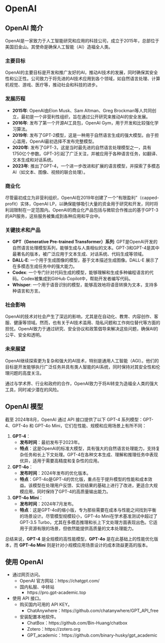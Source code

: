 # OpenAI

## OpenAI 简介

OpenAI是一家致力于人工智能研究和应用的科技公司，成立于2015年，总部位于美国旧金山。其使命是确保人工智能（AI）造福全人类。

### 主要目标

OpenAI的主要目标是开发和推广友好的AI，推动AI技术的发展，同时确保其安全性和公正性。公司致力于将先进的AI技术应用到各个领域，如自然语言处理、计算机视觉、游戏、医疗等，推动社会和科技的进步。

### 发展历程

- **2015年**: OpenAI由Elon Musk、Sam Altman、Greg Brockman等人共同创立，最初是一个非营利性组织，旨在通过公开研究来推动AI的安全发展。
- **2016年**: 发布了第一个开源AI工具包，OpenAI Gym，用于开发和比较强化学习算法。
- **2019年**: 发布了GPT-2模型，这是一种用于自然语言生成的强大模型。由于担心滥用，OpenAI最初选择不发布完整模型。
- **2020年**: 发布了GPT-3，这是当时最先进的自然语言处理模型之一，具有1750亿个参数。GPT-3引起了广泛关注，并被应用于各种语言任务，如翻译、文本生成和对话系统。
- **2023年**: 推出了GPT-4，一个进一步改进和扩展的语言模型，并探索了多模态AI（如文本、图像、视频的联合处理）。

### 商业化

尽管最初成立为非营利组织，OpenAI在2019年创建了一个“有限盈利”（capped-profit）实体，OpenAI LP，以确保能够吸引大量的资金用于研究和开发，同时将利润限制在一定范围内。OpenAI的商业化产品包括与微软合作推出的基于GPT-3的API服务，这些服务被集成到各种应用和平台中。

### 关键技术和产品

- **GPT（Generative Pre-trained Transformer）系列**: GPT是OpenAI开发的自然语言处理模型系列，能够生成与人类相似的文本。GPT-3和GPT-4是其中最著名的版本，被广泛应用于文本生成、对话系统、代码生成等领域。
- **DALL-E**: 一个用于生成图像的模型，基于文本描述生成图像。DALL-E 展示了在多模态生成任务中的强大能力。
- **Codex**: 一个专门针对代码生成的模型，能够理解和生成多种编程语言的代码。Codex被集成到GitHub Copilot中，帮助开发者编写代码。
- **Whisper**: 一个用于语音识别的模型，能够高效地将语音转换为文本，支持多种语言和方言。

### 社会影响

OpenAI的技术对社会产生了深远的影响，尤其是在自动化、教育、内容创作、客服、健康等领域。然而，也有关于AI技术滥用、隐私问题和工作岗位替代等方面的担忧。OpenAI致力于通过研究、安全协议和政策倡导来解决这些问题，确保AI的公平、安全和透明。

### 未来展望

OpenAI继续探索更为复杂和强大的AI技术，特别是通用人工智能（AGI）。他们的目标是开发能够执行广泛任务并具有类人智能的AI系统，同时保持对其安全性和伦理问题的高度关注。

通过与学术界、行业和政府的合作，OpenAI致力于将AI转变为造福全人类的强大工具，同时减少潜在的风险。

## OpenAI 模型

截至 2024年8月，OpenAI 通过 API 接口提供了以下 GPT-4 系列模型：GPT-4、GPT-4o 和 GPT-4o Mini，它们在性能、规模和应用场景上有所不同：

1. **GPT-4**：
   - **发布时间**：最初发布于2023年。
   - **特点**：这是OpenAI的标准大模型，具有强大的自然语言处理能力，支持复杂任务和长上下文处理。GPT-4在各种文本生成、理解和推理任务中表现优异，适用于需要高精度和复杂性的应用。

2. **GPT-4o**：
   - **发布时间**：2024年发布的优化版本。
   - **特点**：GPT-4o是GPT-4的优化版，重点在于提升模型的性能和成本效益。该模型在处理用户反馈、实验结果的基础上进行了改进，更适合大规模应用，同时保持了GPT-4的高质量输出能力。

3. **GPT-4o Mini**：
   - **发布时间**：2024年7月发布。
   - **特点**：这是GPT-4o的缩小版，专为那些需要在成本与性能之间找到平衡的场景设计。尽管模型规模较小，GPT-4o Mini在学术基准测试中超过了GPT-3.5 Turbo，尤其在多模态推理和长上下文处理方面表现出色。它适用于资源有限的场景，但依然能提供高质量的文本处理能力。

总结来说，**GPT-4** 是全规模的高性能模型，**GPT-4o** 是在此基础上的性能优化版本，而 **GPT-4o Mini** 则是针对小规模应用场景设计的成本效益更高的版本。


## 使用 OpenAI

- 通过网页访问。
  - OpenAI 官方网站：https://chatgpt.com/
  - 国内私服、中转站
    - https://pro.gpt-academic.top
- 使用 API 接口。
  - 购买国内可用的 API KEY。
    - ChatAnywhere：https://github.com/chatanywhere/GPT_API_free
  - 安装配置本地软件。
    - ChatBox：https://github.com/Bin-Huang/chatbox
    - Zotero：https://zotero.org
    - GPT_academic：https://github.com/binary-husky/gpt_academic

